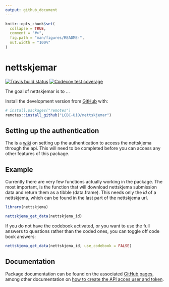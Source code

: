 ```yaml
---
output: github_document
---
```


<!-- README.md is generated from README.Rmd. Please edit that file -->

```r
knitr::opts_chunk$set(
  collapse = TRUE,
  comment = "#>",
  fig.path = "man/figures/README-",
  out.width = "100%"
)
```

# nettskjemar

<!-- badges: start -->
[![Travis build status](https://travis-ci.org/LCBC-UiO/nettskjemar.svg?branch=master)](https://travis-ci.org/LCBC-UiO/nettskjemar)
[![Codecov test coverage](https://codecov.io/gh/LCBC-UiO/nettskjemar/branch/master/graph/badge.svg)](https://codecov.io/gh/LCBC-UiO/nettskjemar?branch=master)
<!-- badges: end -->

The goal of nettskjemar is to ...


Install the development version from [GitHub](https://github.com/) with:

```r
# install.packages("remotes")
remotes::install_github("LCBC-UiO/nettskjemar")
```

## Setting up the authentication
The is a [wiki](https://github.com/LCBC-UiO/nettskjemar/wiki/Setting-up-authentication) on setting up the authentication to access the nettskjema through the api.
This will need to be completed before you can access any other features of this package.

## Example

Currently there are very few functions actually working in the package.
The most important, is the function that will download nettskjema submission data and return them as a tibble (data.frame). 
This needs only the _id_ of a nettskjema, which can be found in the last part of the nettskjema url.

```r
library(nettskjema)

nettskjema_get_data(nettskjema_id)
```

If you do not have the codebook activated, or you want to use the full answers to questions rather than the coded ones, you can toggle off code book answers:

```r
nettskjema_get_data(nettskjema_id, use_codebook = FALSE)
```


## Documentation
Package documentation can be found on the associated [GitHub pages](https://lcbc-uio.github.io/nettskjemar/), among other documentation on [how to create the API acces user and token]().

